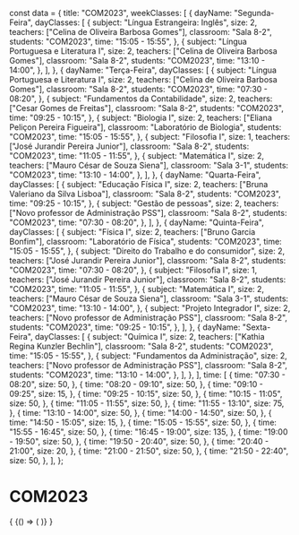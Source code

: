 const data = {
  title: "COM2023",
  weekClasses: [
    {
      dayName: "Segunda-Feira",
      dayClasses: [
        {
          subject: "Língua Estrangeira: Inglês",
          size: 2,
          teachers: ["Celina de Oliveira Barbosa Gomes"],
          classroom: "Sala 8-2",
          students: "COM2023",
          time: "15:05 - 15:55",
        },
        {
          subject: "Língua Portuguesa e Literatura I",
          size: 2,
          teachers: ["Celina de Oliveira Barbosa Gomes"],
          classroom: "Sala 8-2",
          students: "COM2023",
          time: "13:10 - 14:00",
        },
      ],
    },
    {
      dayName: "Terça-Feira",
      dayClasses: [
        {
          subject: "Língua Portuguesa e Literatura I",
          size: 2,
          teachers: ["Celina de Oliveira Barbosa Gomes"],
          classroom: "Sala 8-2",
          students: "COM2023",
          time: "07:30 - 08:20",
        },
        {
          subject: "Fundamentos da Contabilidade",
          size: 2,
          teachers: ["Cesar Gomes de Freitas"],
          classroom: "Sala 8-2",
          students: "COM2023",
          time: "09:25 - 10:15",
        },
        {
          subject: "Biologia I",
          size: 2,
          teachers: ["Eliana Peliçon Pereira Figueira"],
          classroom: "Laboratório de Biologia",
          students: "COM2023",
          time: "15:05 - 15:55",
        },
        {
          subject: "Filosofia I",
          size: 1,
          teachers: ["José Jurandir Pereira Junior"],
          classroom: "Sala 8-2",
          students: "COM2023",
          time: "11:05 - 11:55",
        },
        {
          subject: "Matemática I",
          size: 2,
          teachers: ["Mauro César de Souza Siena"],
          classroom: "Sala 3-1",
          students: "COM2023",
          time: "13:10 - 14:00",
        },
      ],
    },
    {
      dayName: "Quarta-Feira",
      dayClasses: [
        {
          subject: "Educação Física I",
          size: 2,
          teachers: ["Bruna Valeriano da Silva Lisboa"],
          classroom: "Sala 8-2",
          students: "COM2023",
          time: "09:25 - 10:15",
        },
        {
          subject: "Gestão de pessoas",
          size: 2,
          teachers: ["Novo professor de Administração PSS"],
          classroom: "Sala 8-2",
          students: "COM2023",
          time: "07:30 - 08:20",
        },
      ],
    },
    {
      dayName: "Quinta-Feira",
      dayClasses: [
        {
          subject: "Física I",
          size: 2,
          teachers: ["Bruno Garcia Bonfim"],
          classroom: "Laboratório de Física",
          students: "COM2023",
          time: "15:05 - 15:55",
        },
        {
          subject: "Direito do Trabalho e do consumidor",
          size: 2,
          teachers: ["José Jurandir Pereira Junior"],
          classroom: "Sala 8-2",
          students: "COM2023",
          time: "07:30 - 08:20",
        },
        {
          subject: "Filosofia I",
          size: 1,
          teachers: ["José Jurandir Pereira Junior"],
          classroom: "Sala 8-2",
          students: "COM2023",
          time: "11:05 - 11:55",
        },
        {
          subject: "Matemática I",
          size: 2,
          teachers: ["Mauro César de Souza Siena"],
          classroom: "Sala 3-1",
          students: "COM2023",
          time: "13:10 - 14:00",
        },
        {
          subject: "Projeto Integrador I",
          size: 2,
          teachers: ["Novo professor de Administração PSS"],
          classroom: "Sala 8-2",
          students: "COM2023",
          time: "09:25 - 10:15",
        },
      ],
    },
    {
      dayName: "Sexta-Feira",
      dayClasses: [
        {
          subject: "Química I",
          size: 2,
          teachers: ["Kathia Regina Kunzler Bechlin"],
          classroom: "Sala 8-2",
          students: "COM2023",
          time: "15:05 - 15:55",
        },
        {
          subject: "Fundamentos da Administração",
          size: 2,
          teachers: ["Novo professor de Administração PSS"],
          classroom: "Sala 8-2",
          students: "COM2023",
          time: "13:10 - 14:00",
        },
      ],
    },
  ],
  time: [
    {
      time: "07:30 - 08:20",
      size: 50,
    },
    {
      time: "08:20 - 09:10",
      size: 50,
    },
    {
      time: "09:10 - 09:25",
      size: 15,
    },
    {
      time: "09:25 - 10:15",
      size: 50,
    },
    {
      time: "10:15 - 11:05",
      size: 50,
    },
    {
      time: "11:05 - 11:55",
      size: 50,
    },
    {
      time: "11:55 - 13:10",
      size: 75,
    },
    {
      time: "13:10 - 14:00",
      size: 50,
    },
    {
      time: "14:00 - 14:50",
      size: 50,
    },
    {
      time: "14:50 - 15:05",
      size: 15,
    },
    {
      time: "15:05 - 15:55",
      size: 50,
    },
    {
      time: "15:55 - 16:45",
      size: 50,
    },
    {
      time: "16:45 - 19:00",
      size: 135,
    },
    {
      time: "19:00 - 19:50",
      size: 50,
    },
    {
      time: "19:50 - 20:40",
      size: 50,
    },
    {
      time: "20:40 - 21:00",
      size: 20,
    },
    {
      time: "21:00 - 21:50",
      size: 50,
    },
    {
      time: "21:50 - 22:40",
      size: 50,
    },
  ],
};

# COM2023

<div>
  {
    <BrowserOnly>
      {() => (
        <Grid
          title={data.title}
          weekClasses={data.weekClasses}
          time={data.time}
        />
      )}
    </BrowserOnly>
  }
</div>
